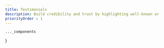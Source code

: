 ```yaml
---
title: Testimonials
description: Build credibility and trust by highlighting well-known or reputable brands that are connected to your business.
priorityOrder : 1
---
```



    ..._components
}

<BlockPreview
    title="Bento"
    src="/blocks-preview/testimonials/bento"
    code={bentoCode}
    client:visible
/>

<BlockPreview
    title="Bento Soft Cards"
    src="/blocks-preview/testimonials/bento-soft"
    code={bentoSoftCode}
    client:visible
/>

<BlockPreview
    title="Plain"
    src="/blocks-preview/testimonials/plain"
    code={bentoSoftCode}
    client:visible
/>

<BlockPreview
    title="Centered Plain"
    src="/blocks-preview/testimonials/centered"
    code={centeredCode}
    client:visible
/>